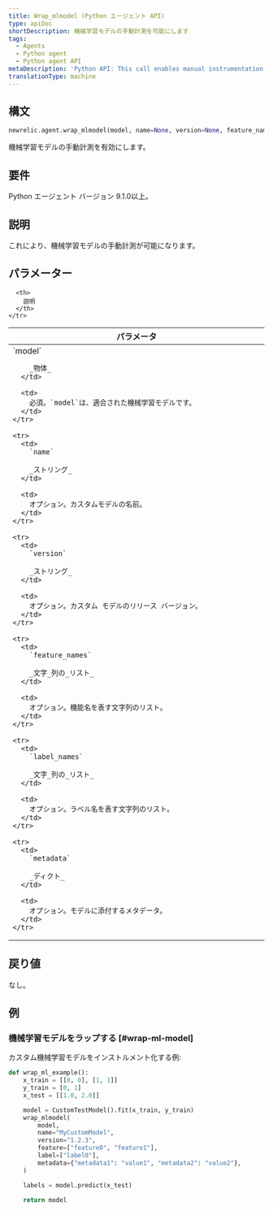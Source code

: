 ```yaml
---
title: Wrap_mlmodel (Python エージェント API)
type: apiDoc
shortDescription: 機械学習モデルの手動計測を可能にします
tags:
  - Agents
  - Python agent
  - Python agent API
metaDescription: 'Python API: This call enables manual instrumentation of machine learning models.'
translationType: machine
---
```


## 構文

```py
newrelic.agent.wrap_mlmodel(model, name=None, version=None, feature_names=None, label_names=None, metadata=None)
```

機械学習モデルの手動計測を有効にします。

## 要件

Python エージェント バージョン 9.1.0以上。

## 説明

これにより、機械学習モデルの手動計測が可能になります。

## パラメーター

<table>
  <thead>
    <tr>
      <th width="25%">
        パラメータ
      </th>

      <th>
        説明
      </th>
    </tr>
  </thead>

  <tbody>
    <tr>
      <td>
        `model`

        _物体_
      </td>

      <td>
        必須。`model`は、適合された機械学習モデルです。
      </td>
    </tr>

    <tr>
      <td>
        `name`

        _ストリング_
      </td>

      <td>
        オプション。カスタムモデルの名前。
      </td>
    </tr>

    <tr>
      <td>
        `version`

        _ストリング_
      </td>

      <td>
        オプション。カスタム モデルのリリース バージョン。
      </td>
    </tr>

    <tr>
      <td>
        `feature_names`

        _文字_列の_リスト_
      </td>

      <td>
        オプション。機能名を表す文字列のリスト。
      </td>
    </tr>

    <tr>
      <td>
        `label_names`

        _文字_列の_リスト_
      </td>

      <td>
        オプション。ラベル名を表す文字列のリスト。
      </td>
    </tr>

    <tr>
      <td>
        `metadata`

        _ディクト_
      </td>

      <td>
        オプション。モデルに添付するメタデータ。
      </td>
    </tr>
  </tbody>
</table>

## 戻り値

なし。

## 例

### 機械学習モデルをラップする [#wrap-ml-model]

カスタム機械学習モデルをインストルメント化する例:

```py
def wrap_ml_example():
    x_train = [[0, 0], [1, 1]]
    y_train = [0, 1]
    x_test = [[1.0, 2.0]]

    model = CustomTestModel().fit(x_train, y_train)
    wrap_mlmodel(
        model,
        name="MyCustomModel",
        version="1.2.3",
        feature=["feature0", "feature1"],
        label=["label0"],
        metadata={"metadata1": "value1", "metadata2": "value2"},
    )

    labels = model.predict(x_test)

    return model
```